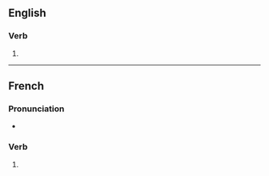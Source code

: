{{also|factorisés}}

==English==

===Verb===
{{head|en|verb form}}

# {{en-third-person singular of|factorise}}

----

==French==

===Pronunciation===
* {{homophones|fr|factorise|factorisent}}

===Verb===
{{head|fr|verb form}}

# {{inflection of|fr|factoriser||2|s|pres|ind//sub}}
